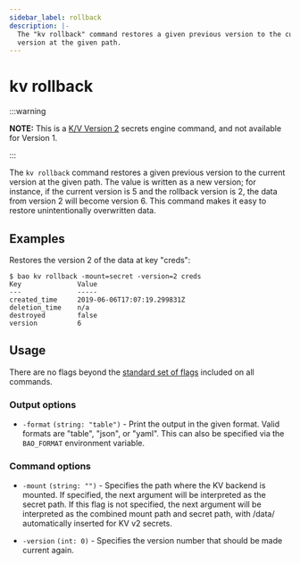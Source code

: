 ```yaml
---
sidebar_label: rollback
description: |-
  The "kv rollback" command restores a given previous version to the current
  version at the given path.
---
```


# kv rollback

:::warning

**NOTE:** This is a [K/V Version 2](/docs/secrets/kv/kv-v2) secrets
engine command, and not available for Version 1.

:::

The `kv rollback` command restores a given previous version to the current
version at the given path. The value is written as a new version; for instance,
if the current version is 5 and the rollback version is 2, the data from version
2 will become version 6. This command makes it easy to restore unintentionally
overwritten data.

## Examples

Restores the version 2 of the data at key "creds":

```shell-session
$ bao kv rollback -mount=secret -version=2 creds
Key              Value
---              -----
created_time     2019-06-06T17:07:19.299831Z
deletion_time    n/a
destroyed        false
version          6
```

## Usage

There are no flags beyond the [standard set of flags](/docs/commands)
included on all commands.

### Output options

- `-format` `(string: "table")` - Print the output in the given format. Valid
  formats are "table", "json", or "yaml". This can also be specified via the
  `BAO_FORMAT` environment variable.

### Command options

- `-mount` `(string: "")` - Specifies the path where the KV backend is mounted. 
  If specified, the next argument will be interpreted as the secret path. If 
  this flag is not specified, the next argument will be interpreted as the 
  combined mount path and secret path, with /data/ automatically inserted for 
  KV v2 secrets.

- `-version` `(int: 0)` - Specifies the version number that should be made
  current again.
